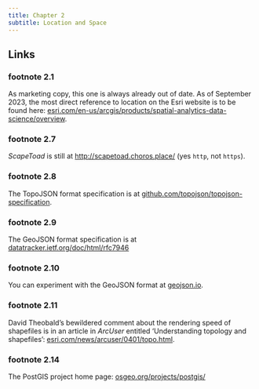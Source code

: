 ```yaml
---
title: Chapter 2
subtitle: Location and Space
---
```


## Links 
### footnote 2.1 
As marketing copy, this one is always already out of date. As of September 2023, the most direct reference to location on the Esri website is to be found here: [esri.com/en-us/arcgis/products/spatial-analytics-data-science/overview](https://www.esri.com/en-us/arcgis/products/spatial-analytics-data-science/overview). 

### footnote 2.7 
_ScapeToad_ is still at [http://scapetoad.choros.place/](http://scapetoad.choros.place/) (yes `http`, not `https`).

### footnote 2.8
The TopoJSON format specification is at [github.com/topojson/topojson-specification](https://github.com/topojson/topojson-specification).

### footnote 2.9
The GeoJSON format specification is at [datatracker.ietf.org/doc/html/rfc7946](https://datatracker.ietf.org/doc/html/rfc7946)

### footnote 2.10 
You can experiment with the GeoJSON format at [geojson.io](https://geojson.io/).

### footnote 2.11 
David Theobald's bewildered comment about the rendering speed of shapefiles is in an article in _ArcUser_ entitled 'Understanding topology and shapefiles': [esri.com/news/arcuser/0401/topo.html](https://www.esri.com/news/arcuser/0401/topo.html).

### footnote 2.14
The PostGIS project home page: [osgeo.org/projects/postgis/](https://www.osgeo.org/projects/postgis/)

